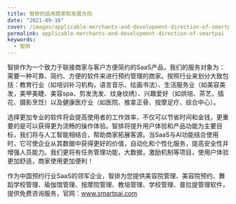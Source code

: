 ```yaml
---
title: 智排的适用商家和发展方向
date: "2021-09-16"
cover: /images/applicable-merchants-and-development-direction-of-smartpai.png
permalink: applicable-merchants-and-development-direction-of-smartpai
keywords:
  - 智排
---
```


智排作为一个致力于联接商家与客户方便简约的SaaS产品，我们的服务对象为：需要一种可靠、简约、方便的软件来进行预约管理的商家。按照行业来划分大致包括：教育行业（如培训补习机构，语言音乐、绘画书法）、生活服务业（如美容美发，美甲美睫、美容spa、剪发洗发、纹身纹绣）、兴趣爱好（如烘培、茶艺，插花、摄影烹饪）以及健康医疗业（如医院、推拿正骨、按摩足疗、综合中心）。 

选择更加专业的软件将会提高使用者的工作效率，不仅可以节省时间和金钱，更重要的是可以获得更为流畅的操作体验。智排将提升用户体验和产品功能为主要目标，我们将与人工智能相结合，帮助商家拓展客源。当SaaS与AI功能结合使用时，它可使企业从其数据中获得更好的价值，自动化和个性化服务，提高安全性并增强人员能力。我们更将有任务管理功能，大数据，激励机制等项目，使用户体验更加舒适，商家使用更加便利！

作为中国预约行业SaaS的领军企业，智排为您提供美容院管理、美容院预约、舞蹈学校管理、瑜伽馆管理、按摩院管理、教培管理、学校管理、普拉提管理软件，提供免费咨询服务，官网：www.smartpai.com